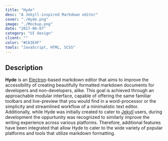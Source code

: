 ```yaml
---
title: "Hyde"
desc: "A Jekyll-inspired Markdown editor"
cover: "./Hyde.png"
image: "./Mockup.png"
date: "2017-06-07"
category: "UI design"
client: ""
color: "#C63E4F"
tools: "JavaScript, HTML, SCSS"
---
```


## Description

**Hyde** is an [Electron](http://electron.atom.io/)-based markdown editor that aims to improve the accessibility of creating beautifully formatted markdown documents for developers and non-developers, alike. This goal is achieved through an approachable modular interface, capable of offering the same familiar toolbars and live-preview that you would find in a word-processor or the simplicity and streamlined workflow of a minimalistic text editor.  
Additionally, while Hyde was initially created to cater to [Jekyll](https://jekyllrb.com/) users, during development the oppurtunity was recognized to similarly improve the writing experience across various platforms. Therefore, additional features have been integrated that allow Hyde to cater to the wide variety of popular platforms and tools that utilize markdown formatting.
